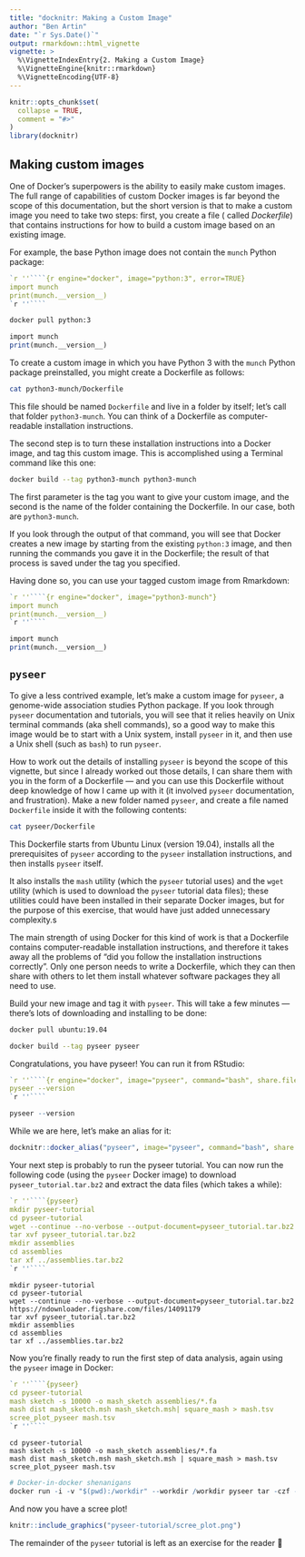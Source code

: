 ```yaml
---
title: "docknitr: Making a Custom Image"
author: "Ben Artin"
date: "`r Sys.Date()`"
output: rmarkdown::html_vignette
vignette: >
  %\VignetteIndexEntry{2. Making a Custom Image}
  %\VignetteEngine{knitr::rmarkdown}
  %\VignetteEncoding{UTF-8}
---
```


<!--
### IMPORTANT

Do not use the this Rmarkdown file as an example of how to use Docker in R! Look at the vignette instead:

vignette("custom-images", "docknitr")

This source file has all sorts of Rmarkdown-inside-Rmarkdown and Docker-inside-Docker shenanigans that will make your life confusing.
-->

```r
knitr::opts_chunk$set(
  collapse = TRUE,
  comment = "#>"
)
library(docknitr)
```

## Making custom images

One of Docker's superpowers is the ability to easily make custom images. The full range of capabilities of custom Docker images is far beyond the scope of this documentation, but the short version is that to make a custom image you need to take two steps: first, you create a file ( called *Dockerfile*) that contains instructions for how to build a custom image based on an existing image. 

For example, the base Python image does not contain the `munch` Python package:

````r
`r ''````{r engine="docker", image="python:3", error=TRUE}
import munch
print(munch.__version__)
`r ''````
````

```bash
docker pull python:3
```

```r
import munch
print(munch.__version__)
```

To create a custom image in which you have Python 3 with the `munch` Python package preinstalled, you might create a Dockerfile as follows:

```bash
cat python3-munch/Dockerfile
```

This file should be named `Dockerfile` and live in a folder by itself; let's call that folder `python3-munch`. You can think of a Dockerfile as computer-readable installation instructions.

The second step is to turn these installation instructions into a Docker image, and tag this custom image. This is accomplished using a Terminal command like this one:

```bash
docker build --tag python3-munch python3-munch
```

The first parameter is the tag you want to give your custom image, and the second is the name of the folder containing the Dockerfile. In our case, both are `python3-munch`.

If you look through the output of that command, you will see that Docker creates a new image by starting from the existing `python:3` image, and then running the commands you gave it in the Dockerfile; the result of that process is saved under the tag you specified.

Having done so, you can use your tagged custom image from Rmarkdown:

````r
`r ''````{r engine="docker", image="python3-munch"}
import munch
print(munch.__version__)
`r ''````
````

```r
import munch
print(munch.__version__)
```

## `pyseer`

To give a less contrived example, let's make a custom image for `pyseer`, a genome-wide association studies Python package. If you look through `pyseer` documentation and tutorials, you will see that it relies heavily on Unix terminal commands (aka shell commands), so a good way to make this image would be to start with a Unix system, install `pyseer` in it, and then use a Unix shell (such as `bash`) to run `pyseer`. 

How to work out the details of installing `pyseer` is beyond the scope of this vignette, but since I already worked out those details, I can share them with you in the form of a Dockerfile — and you can use this Dockerfile without deep knowledge of how I came up with it (it involved `pyseer` documentation, and frustration). Make a new folder named `pyseer`, and create a file named `Dockerfile` inside it with the following contents:

```bash
cat pyseer/Dockerfile
```

This Dockerfile starts from Ubuntu Linux (version 19.04), installs all the prerequisites of `pyseer` according to the `pyseer` installation instructions, and then installs `pyseer` itself.

It also installs the `mash` utility (which the `pyseer` tutorial uses) and the `wget` utility (which is used to download the `pyseer` tutorial data files); these utilities could have been installed in their separate Docker images, but for the purpose of this exercise, that would have just added unnecessary complexity.s

The main strength of using Docker for this kind of work is that a Dockerfile contains computer-readable installation instructions, and therefore it takes away all the problems of "did you follow the installation instructions correctly". Only one person needs to write a Dockerfile, which they can then share with others to let them install whatever software packages they all need to use.

Build your new image and tag it with `pyseer`. This will take a few minutes — there's lots of downloading and installing to be done:

```bash
docker pull ubuntu:19.04
```

```bash
docker build --tag pyseer pyseer
```

Congratulations, you have pyseer! You can run it from RStudio:

````r
`r ''````{r engine="docker", image="pyseer", command="bash", share.files=TRUE}
pyseer --version
`r ''````
````

```r
pyseer --version
```

While we are here, let's make an alias for it:

```r
docknitr::docker_alias("pyseer", image="pyseer", command="bash", share.files=TRUE)
```

Your next step is probably to run the pyseer tutorial. You can now run the following code (using the `pyseer` Docker image) to download `pyseer_tutorial.tar.bz2` and extract the data files (which takes a while):

````r
`r ''````{pyseer}
mkdir pyseer-tutorial
cd pyseer-tutorial
wget --continue --no-verbose --output-document=pyseer_tutorial.tar.bz2 https://ndownloader.figshare.com/files/14091179
tar xvf pyseer_tutorial.tar.bz2
mkdir assemblies
cd assemblies
tar xf ../assemblies.tar.bz2
`r ''````
````

```pyseer
mkdir pyseer-tutorial
cd pyseer-tutorial
wget --continue --no-verbose --output-document=pyseer_tutorial.tar.bz2 https://ndownloader.figshare.com/files/14091179
tar xvf pyseer_tutorial.tar.bz2
mkdir assemblies
cd assemblies
tar xf ../assemblies.tar.bz2
```

Now you're finally ready to run the first step of data analysis, again using the `pyseer` image in Docker:

````r
`r ''````{pyseer}
cd pyseer-tutorial
mash sketch -s 10000 -o mash_sketch assemblies/*.fa
mash dist mash_sketch.msh mash_sketch.msh| square_mash > mash.tsv
scree_plot_pyseer mash.tsv
`r ''````
````

```pyseer
cd pyseer-tutorial
mash sketch -s 10000 -o mash_sketch assemblies/*.fa
mash dist mash_sketch.msh mash_sketch.msh | square_mash > mash.tsv
scree_plot_pyseer mash.tsv
```

```r
# Docker-in-docker shenanigans
docker run -i -v "$(pwd):/workdir" --workdir /workdir pyseer tar -czf - . | tar -xvzf -
```

And now you have a scree plot!

```r
knitr::include_graphics("pyseer-tutorial/scree_plot.png")
```


The remainder of the `pyseer` tutorial is left as an exercise for the reader 🙂
